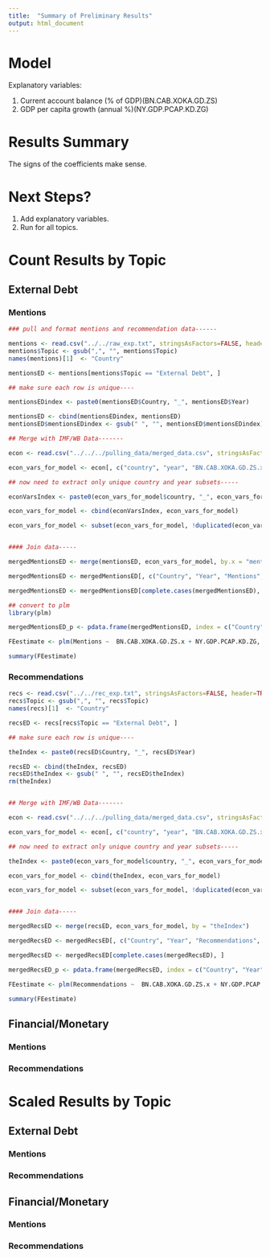 ```yaml
---
title:  "Summary of Preliminary Results"
output: html_document
---
```


# Model

Explanatory variables: 

#. Current account balance (% of GDP)(BN.CAB.XOKA.GD.ZS)
#. GDP per capita growth (annual %)(NY.GDP.PCAP.KD.ZG)

# Results Summary

The signs of the coefficients make sense.  

# Next Steps?


#. Add explanatory variables.
#. Run for all topics.


# Count Results by Topic

## External Debt 

### Mentions

```r
### pull and format mentions and recommendation data------

mentions <- read.csv("../../raw_exp.txt", stringsAsFactors=FALSE, header=TRUE)
mentions$Topic <- gsub(",", "", mentions$Topic)
names(mentions)[1]  <- "Country"

mentionsED <- mentions[mentions$Topic == "External Debt", ]

## make sure each row is unique----

mentionsEDindex <- paste0(mentionsED$Country, "_", mentionsED$Year)

mentionsED <- cbind(mentionsEDindex, mentionsED)
mentionsED$mentionsEDindex <- gsub(" ", "", mentionsED$mentionsEDindex)

## Merge with IMF/WB Data-------

econ <- read.csv("../../../pulling_data/merged_data.csv", stringsAsFactors=FALSE, header=TRUE)

econ_vars_for_model <- econ[, c("country", "year", "BN.CAB.XOKA.GD.ZS.x", "NY.GDP.PCAP.KD.ZG", "IC.FRM.BNKS.ZS")]

## now need to extract only unique country and year subsets-----

econVarsIndex <- paste0(econ_vars_for_model$country, "_", econ_vars_for_model$year)

econ_vars_for_model <- cbind(econVarsIndex, econ_vars_for_model)

econ_vars_for_model <- subset(econ_vars_for_model, !duplicated(econ_vars_for_model$econVarsIndex))


#### Join data-----

mergedMentionsED <- merge(mentionsED, econ_vars_for_model, by.x = "mentionsEDindex", by.y = "econVarsIndex")

mergedMentionsED <- mergedMentionsED[, c("Country", "Year", "Mentions", "BN.CAB.XOKA.GD.ZS.x", "NY.GDP.PCAP.KD.ZG", "IC.FRM.BNKS.ZS")]

mergedMentionsED <- mergedMentionsED[complete.cases(mergedMentionsED), ]

## convert to plm
library(plm)

mergedMentionsED_p <- pdata.frame(mergedMentionsED, index = c("Country", "Year"), drop.index=TRUE, row.names=TRUE)

FEestimate <- plm(Mentions ~  BN.CAB.XOKA.GD.ZS.x + NY.GDP.PCAP.KD.ZG, data = mergedMentionsED_p, model = "between", effect = "individual")

summary(FEestimate)
```

### Recommendations


```r
recs <- read.csv("../../rec_exp.txt", stringsAsFactors=FALSE, header=TRUE)
recs$Topic <- gsub(",", "", recs$Topic)
names(recs)[1]  <- "Country"

recsED <- recs[recs$Topic == "External Debt", ]

## make sure each row is unique----

theIndex <- paste0(recsED$Country, "_", recsED$Year)

recsED <- cbind(theIndex, recsED)
recsED$theIndex <- gsub(" ", "", recsED$theIndex)
rm(theIndex)


## Merge with IMF/WB Data-------

econ <- read.csv("../../../pulling_data/merged_data.csv", stringsAsFactors=FALSE, header=TRUE)

econ_vars_for_model <- econ[, c("country", "year", "BN.CAB.XOKA.GD.ZS.x", "NY.GDP.PCAP.KD.ZG", "IC.FRM.BNKS.ZS")]

## now need to extract only unique country and year subsets-----

theIndex <- paste0(econ_vars_for_model$country, "_", econ_vars_for_model$year)

econ_vars_for_model <- cbind(theIndex, econ_vars_for_model)

econ_vars_for_model <- subset(econ_vars_for_model, !duplicated(econ_vars_for_model$theIndex))


#### Join data-----

mergedRecsED <- merge(recsED, econ_vars_for_model, by = "theIndex")

mergedRecsED <- mergedRecsED[, c("Country", "Year", "Recommendations", "BN.CAB.XOKA.GD.ZS.x", "NY.GDP.PCAP.KD.ZG")]

mergedRecsED <- mergedRecsED[complete.cases(mergedRecsED), ]

mergedRecsED_p <- pdata.frame(mergedRecsED, index = c("Country", "Year"), drop.index=TRUE, row.names=TRUE)

FEestimate <- plm(Recommendations ~  BN.CAB.XOKA.GD.ZS.x + NY.GDP.PCAP.KD.ZG, data = mergedRecsED_p, model = "between", effect = "individual")

summary(FEestimate)


```



## Financial/Monetary

### Mentions

### Recommendations



# Scaled Results by Topic

## External Debt

### Mentions

### Recommendations

## Financial/Monetary

### Mentions

### Recommendations
